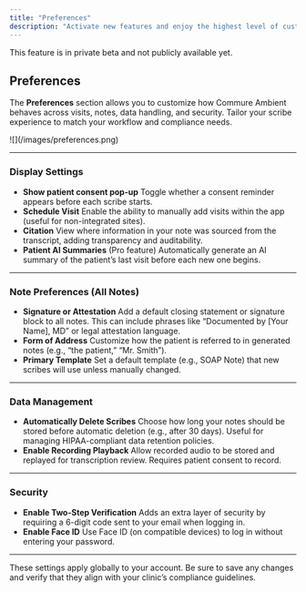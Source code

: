 ```yaml
---
title: "Preferences"
description: "Activate new features and enjoy the highest level of customization"
---
```


<Note>
  This feature is in private beta and not publicly available yet.
</Note>

## Preferences

The **Preferences** section allows you to customize how Commure Ambient behaves across visits, notes, data handling, and security. Tailor your scribe experience to match your workflow and compliance needs.

<Frame>
  ![](/images/preferences.png)
</Frame>

---

### Display Settings

- **Show patient consent pop-up**
  Toggle whether a consent reminder appears before each scribe starts.
- **Schedule Visit**
  Enable the ability to manually add visits within the app (useful for non-integrated sites).
- **Citation**
  View where information in your note was sourced from the transcript, adding transparency and auditability.
- **Patient AI Summaries**
  (Pro feature) Automatically generate an AI summary of the patient’s last visit before each new one begins.

---

### Note Preferences (All Notes)

- **Signature or Attestation**
  Add a default closing statement or signature block to all notes. This can include phrases like “Documented by [Your Name], MD” or legal attestation language.
- **Form of Address**
  Customize how the patient is referred to in generated notes (e.g., “the patient,” “Mr. Smith”).
- **Primary Template**
  Set a default template (e.g., SOAP Note) that new scribes will use unless manually changed.

---

### Data Management

- **Automatically Delete Scribes**
  Choose how long your notes should be stored before automatic deletion (e.g., after 30 days). Useful for managing HIPAA-compliant data retention policies.
- **Enable Recording Playback**
  Allow recorded audio to be stored and replayed for transcription review. Requires patient consent to record.

---

### Security

- **Enable Two-Step Verification**
  Adds an extra layer of security by requiring a 6-digit code sent to your email when logging in.
- **Enable Face ID**
  Use Face ID (on compatible devices) to log in without entering your password.

---

<Tip>
  These settings apply globally to your account. Be sure to save any changes and verify that they align with your clinic’s compliance guidelines.
</Tip>